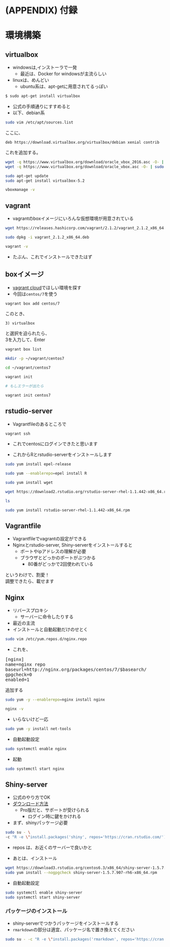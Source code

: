 # (APPENDIX) 付録 {-}

# 環境構築

## virtualbox

* windowsは,インストーラで一発
    * 最近は、Docker for windowsが主流らしい
* linuxは、めんどい
    * ubuntu系は、apt-getに用意されてるっぽい

```bash
$ sudo apt-get install virtualbox
```


* 公式の手順通りにすすめると
* 以下、debian系

```bash
sudo vim /etc/apt/sources.list
```

ここに、

    deb https://download.virtualbox.org/virtualbox/debian xenial contrib

これを追加する。


```bash
wget -q https://www.virtualbox.org/download/oracle_vbox_2016.asc -O- | sudo apt-key add -
wget -q https://www.virtualbox.org/download/oracle_vbox.asc -O- | sudo apt-key add -

sudo apt-get update
sudo apt-get install virtualbox-5.2

vboxmanage -v
```

## vagrant

* vagrantのboxイメージにいろんな仮想環境が用意されている

```bash
wget https://releases.hashicorp.com/vagrant/2.1.2/vagrant_2.1.2_x86_64.deb

sudo dpkg -i vagrant_2.1.2_x86_64.deb

vagrant -v
```

* たぶん、これでインストールできたはず

## boxイメージ

* [vagrant cloud](https://app.vagrantup.com/boxes/search)でほしい環境を探す
* 今回は`centos/7`を使う

```bash
vagrant box add centos/7
```

このとき、

    3) virtualbox

と選択を迫られたら、  
3を入力して、Enter


```bash
vagrant box list
```

```bash
mkdir -p ~/vagrant/centos7

cd ~/vagrant/centos7

vagrant init

# もしエラーが出たら

vagrant init centos7
```

## rstudio-server

* Vagrantfileのあるところで

```bash
vagrant ssh
```

* これでcentosにログインできたと思います


* これからRとrstudio-serverをインストールします

```bash
sudo yum install epel-release

sudo yum --enablerepo=epel install R

sudo yum install wget

wget https://download2.rstudio.org/rstudio-server-rhel-1.1.442-x86_64.rpm

ls

sudo yum install rstudio-server-rhel-1.1.442-x86_64.rpm
```

## Vagrantfile

* Vagrantfileでvagrantの設定ができる
* Nginxとrstudio-server, Shiny-serverをインストールすると
    * ポートやipアドレスの理解が必要
    * ブラウザとどっかのポートがぶつかる
        * 80番がどっかで2回使われている

というわけで、割愛！  
調整できたら、載せます

## Nginx

* リバースプロキシ
    * サーバーに命令したりする
* 最近の主流
* インストールと自動起動だけのせとく


```bash
sudo vim /etc/yum.repos.d/nginx.repo
```

* これを、

<pre>
[nginx]
name=nginx repo
baseurl=http://nginx.org/packages/centos/7/$basearch/
gpgcheck=0
enabled=1
</pre>

追加する


```bash
sudo yum -y --enablerepo=nginx install nginx

nginx -v
```

* いらないけど一応

```bash
sudo yum -y install net-tools
```

* 自動起動設定

```bash
sudo systemctl enable nginx
```

* 起動

```bash
sudo systemctl start nginx
```



## Shiny-server

* 公式のやり方でOK
* [ダウンロード方法](https://www.rstudio.com/products/shiny/download-server/)
    * Pro版だと、サポートが受けられる
        * ログイン時に鍵をかけれる


* まず、shinyパッケージ必要

```bash
sudo su - \
-c "R -e \"install.packages('shiny', repos='https://cran.rstudio.com/')\""
```

* repos は、お近くのサーバーで良いかと


* あとは、インストール

```bash
wget https://download3.rstudio.org/centos6.3/x86_64/shiny-server-1.5.7.907-rh6-x86_64.rpm
sudo yum install --nogpgcheck shiny-server-1.5.7.907-rh6-x86_64.rpm
```

* 自動起動設定

```bash
sudo systemctl enable shiny-server
sudo systemctl start shiny-server
```


### パッケージのインストール {#shiny_packages}

* shiny-serverでつかうパッケージをインストールする
* `rmarkdown`の部分は適宜、パッケージ名で置き換えてください


```bash
sudo su - -c "R -e \"install.packages('rmarkdown', repos='https://cran.rstudio.com/')\""
```
